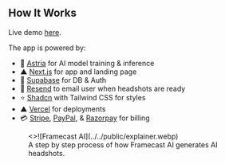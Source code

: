 ## How It Works

Live demo [here](https://framecast-ai.vercel.app).

The app is powered by:

- 🚀 [Astria](https://www.astria.ai/) for AI model training & inference
- ▲ [Next.js](https://nextjs.org/) for app and landing page
- 🔋 [Supabase](https://supabase.com/) for DB & Auth
- 📩 [Resend](https://resend.com/) to email user when headshots are ready
- ⭐️ [Shadcn](https://ui.shadcn.com/) with Tailwind CSS for styles
- ▲ [Vercel](https://vercel.com/) for deployments
- 💳 [Stripe](https://stripe.com/), [PayPal](https://www.paypal.com/), & [Razorpay](https://razorpay.com/) for billing

<figure className="mt-10">
  <>![Framecast AI](../../public/explainer.webp)</>
  <figcaption>
    A step by step process of how Framecast AI generates AI headshots.
  </figcaption>
</figure>
